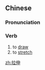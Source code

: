 ==Chinese==
{{zh-forms}}

===Pronunciation===
{{zh-pron
|m=lāshēn
|cat=v
}}

===Verb===
{{zh-verb}}

# to [[draw]]
# to [[stretch]]

[[zh:拉伸]]